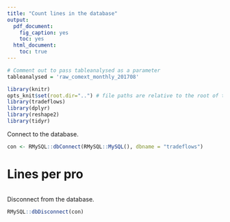 ```yaml
---
title: "Count lines in the database"
output:
  pdf_document: 
    fig_caption: yes
    toc: yes
  html_document:
    toc: true
---
```

```r
# Comment out to pass tableanalysed as a parameter
tableanalysed = 'raw_comext_monthly_201708' 
```


```r
library(knitr)
opts_knit$set(root.dir="..") # file paths are relative to the root of the project directory
library(tradeflows)
library(dplyr)
library(reshape2)
library(tidyr)
``` 

Connect to the database.
```r
con <- RMySQL::dbConnect(RMySQL::MySQL(), dbname = "tradeflows")
```

# Lines per pro
```r

```



Disconnect from the database.
```r
RMySQL::dbDisconnect(con)
```


